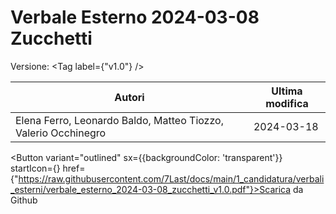 

# Verbale Esterno 2024-03-08 Zucchetti

Versione: <Tag label={"v1.0"} />



|                            Autori                            |Ultima modifica|
|--------------------------------------------------------------|---------------|
|Elena Ferro, Leonardo Baldo, Matteo Tiozzo, Valerio Occhinegro|   2024-03-18  |

<Button variant="outlined" sx={{backgroundColor: 'transparent'}} startIcon={<GithubIcon />} href={"https://raw.githubusercontent.com/7Last/docs/main/1_candidatura/verbali_esterni/verbale_esterno_2024-03-08_zucchetti_v1.0.pdf"}>Scarica da Github</Button>